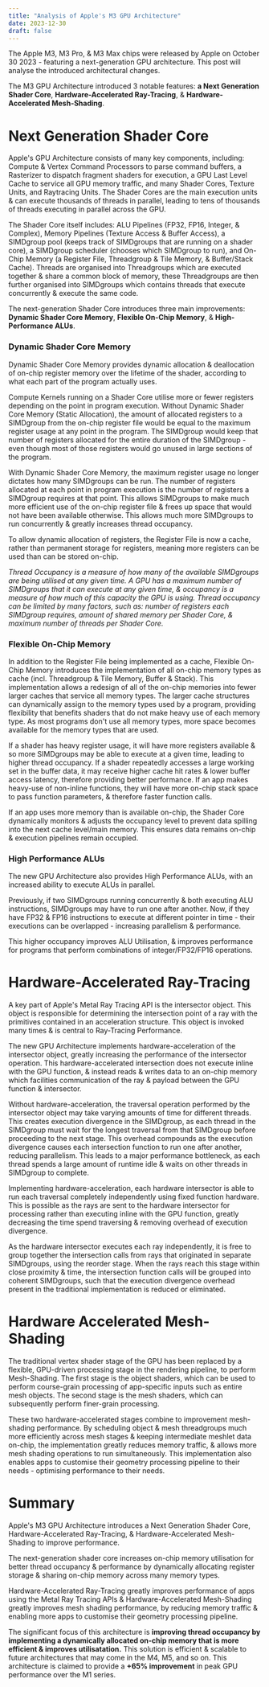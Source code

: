 ```yaml
---
title: "Analysis of Apple's M3 GPU Architecture"
date: 2023-12-30
draft: false
---
```


The Apple M3, M3 Pro, & M3 Max chips were released by Apple on October 30 2023 - featuring a next-generation GPU architecture. This post will analyse the introduced architectural changes.

The M3 GPU Architecture introduced 3 notable features: **a Next Generation Shader Core**, **Hardware-Accelerated Ray-Tracing**, & **Hardware-Accelerated Mesh-Shading**.

# Next Generation Shader Core

Apple's GPU Architecture consists of many key components, including: Compute & Vertex Command Processors to parse command buffers, a Rasterizer to dispatch fragment shaders for execution, a GPU Last Level Cache to service all GPU memory traffic, and many Shader Cores, Texture Units, and Raytracing Units. The Shader Cores are the main execution units & can execute thousands of threads in parallel, leading to tens of thousands of threads executing in parallel across the GPU. 

The Shader Core itself includes: ALU Pipelines (FP32, FP16, Integer, & Complex), Memory Pipelines (Texture Access & Buffer Access), a SIMDgroup pool (keeps track of SIMDgroups that are running on a shader core), a SIMDgroup scheduler (chooses which SIMDgroup to run), and On-Chip Memory (a Register File, Threadgroup & Tile Memory, & Buffer/Stack Cache). Threads are organised into Threadgroups which are executed together & share a common block of memory, these Threadgroups are then further organised into SIMDgroups which contains threads that execute concurrently & execute the same code.

The next-generation Shader Core introduces three main improvements: **Dynamic Shader Core Memory**, **Flexible On-Chip Memory**, & **High-Performance ALUs**.

### Dynamic Shader Core Memory

Dynamic Shader Core Memory provides dynamic allocation & deallocation of on-chip register memory over the lifetime of the shader, according to what each part of the program actually uses.

Compute Kernels running on a Shader Core utilise more or fewer registers depending on the point in program execution. Without Dynamic Shader Core Memory (Static Allocation), the amount of allocated registers to a SIMDgroup from the on-chip register file would be equal to the maximum register usage at any point in the program. The SIMDgroup would keep that number of registers allocated for the entire duration of the SIMDgroup - even though most of those registers would go unused in large sections of the program.

With Dynamic Shader Core Memory, the maximum register usage no longer dictates how many SIMDgroups can be run. The number of registers allocated at each point in program execution is the number of registers a SIMDgroup requires at that point. This allows SIMDgroups to make much more efficient use of the on-chip register file & frees up space that would not have been available otherwise. This allows much more SIMDgroups to run concurrently & greatly increases thread occupancy.

To allow dynamic allocation of registers, the Register File is now a cache, rather than permanent storage for registers, meaning more registers can be used than can be stored on-chip.

*Thread Occupancy is a measure of how many of the available SIMDgroups are being utilised at any given time. A GPU has a maximum number of SIMDgroups that it can execute at any given time, & occupancy is a measure of how much of this capacity the GPU is using. Thread occupancy can be limited by many factors, such as: number of registers each SIMDgroup requires, amount of shared memory per Shader Core, & maximum number of threads per Shader Core.*

### Flexible On-Chip Memory

In addition to the Register File being implemented as a cache, Flexible On-Chip Memory introduces the implementation of all on-chip memory types as cache (incl. Threadgroup & Tile Memory, Buffer & Stack). This implementation allows a redesign of all of the on-chip memories into fewer larger caches that service all memory types. The larger cache structures can dynamically assign to the memory types used by a program, providing flexibility that benefits shaders that do not make heavy use of each memory type. As most programs don't use all memory types, more space becomes available for the memory types that are used. 

If a shader has heavy register usage, it will have more registers available & so more SIMDgroups may be able to execute at a given time, leading to higher thread occupancy. If a shader repeatedly accesses a large working set in the buffer data, it may receive higher cache hit rates & lower buffer access latency, therefore providing better performance. If an app makes heavy-use of non-inline functions, they will have more on-chip stack space to pass function parameters, & therefore faster function calls.

If an app uses more memory than is available on-chip, the Shader Core dynamically monitors & adjusts the occupancy level to prevent data spilling into the next cache level/main memory. This ensures data remains on-chip & execution pipelines remain occupied.

### High Performance ALUs

The new GPU Architecture also provides High Performance ALUs, with an increased ability to execute ALUs in parallel. 

Previously, if two SIMDgroups running concurrently & both executing ALU instructions, SIMDgroups may have to run one after another. Now, if they have FP32 & FP16 instructions to execute at different pointer in time - their executions can be overlapped - increasing parallelism & performance.

This higher occupancy improves ALU Utilisation, & improves performance for programs that perform combinations of integer/FP32/FP16 operations.

# Hardware-Accelerated Ray-Tracing

A key part of Apple's Metal Ray Tracing API is the intersector object. This object is responsible for determining the intersection point of a ray with the primitives contained in an acceleration structure. This object is invoked many times & is central to Ray-Tracing Performance.

The new GPU Architecture implements hardware-acceleration of the intersector object, greatly increasing the performance of the intersector operation. This hardware-accelerated intersection does not execute inline with the GPU function, & instead reads & writes data to an on-chip memory which facilities communication of the ray & payload between the GPU function & intersector.

Without hardware-acceleration, the traversal operation performed by the intersector object may take varying amounts of time for different threads. This creates execution divergence in the SIMDgroup, as each thread in the SIMDgroup must wait for the longest traversal from that SIMDgroup before proceeding to the next stage. This overhead compounds as the execution divergence causes each intersection function to run one after another, reducing parallelism. This leads to a major performance bottleneck, as each thread spends a large amount of runtime idle & waits on other threads in SIMDgroup to complete.

Implementing hardware-acceleration, each hardware intersector is able to run each traversal completely independently using fixed function hardware. This is possible as the rays are sent to the hardware intersector for processing rather than executing inline with the GPU function, greatly decreasing the time spend traversing & removing overhead of execution divergence.

As the hardware intersector executes each ray independently, it is free to group together the intersection calls from rays that originated in separate SIMDgroups, using the reorder stage. When the rays reach this stage within close proximity & time, the intersection function calls will be grouped into coherent SIMDgroups, such that the execution divergence overhead present in the traditional implementation is reduced or eliminated.

# Hardware Accelerated Mesh-Shading

The traditional vertex shader stage of the GPU has been replaced by a flexible, GPU-driven processing stage in the rendering pipeline, to perform Mesh-Shading. The first stage is the object shaders, which can be used to perform course-grain processing of app-specific inputs such as entire mesh objects. The second stage is the mesh shaders, which can subsequently perform finer-grain processing.

These two hardware-accelerated stages combine to improvement mesh-shading performance. By scheduling object & mesh threadgroups much more efficiently across mesh stages & keeping intermediate meshlet data on-chip, the implementation greatly reduces memory traffic, & allows more mesh shading operations to run simultaneously. This implementation also enables apps to customise their geometry processing pipeline to their needs - optimising performance to their needs.

# Summary

Apple's M3 GPU Architecture introduces a Next Generation Shader Core, Hardware-Accelerated Ray-Tracing, & Hardware-Accelerated Mesh-Shading to improve performance.

The next-generation shader core increases on-chip memory utilisation for better thread occupancy & performance by dynamically allocating register storage & sharing on-chip memory across many memory types.

Hardware-Accelerated Ray-Tracing greatly improves performance of apps using the Metal Ray Tracing APIs & Hardware-Accelerated Mesh-Shading greatly improves mesh shading performance, by reducing memory traffic & enabling more apps to customise their geometry processing pipeline.

The significant focus of this architecture is **improving thread occupancy by implementing a dynamically allocated on-chip memory that is more efficient & improves utilisatation.** This solution is efficient & scalable to future architectures that may come in the M4, M5, and so on. This architecture is claimed to provide a **+65% improvement** in peak GPU performance over the M1 series.